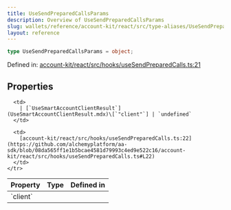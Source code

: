 ```yaml
---
title: UseSendPreparedCallsParams
description: Overview of UseSendPreparedCallsParams
slug: wallets/reference/account-kit/react/src/type-aliases/UseSendPreparedCallsParams
layout: reference
---
```


```ts
type UseSendPreparedCallsParams = object;
```

Defined in: [account-kit/react/src/hooks/useSendPreparedCalls.ts:21](https://github.com/alchemyplatform/aa-sdk/blob/08da565ff1e1b5bcae4581d79993c4ed9e522c16/account-kit/react/src/hooks/useSendPreparedCalls.ts#L21)

## Properties

<table>
  <thead>
    <tr>
      <th align="left">Property</th>
      <th align="left">Type</th>
      <th align="left">Defined in</th>
    </tr>
  </thead>

  <tbody>
    <tr>
      <td>
        <a id="client" /> `client`
      </td>

      <td>
        | [`UseSmartAccountClientResult`](UseSmartAccountClientResult.mdx)\[`"client"`] | `undefined`
      </td>

      <td>
        [account-kit/react/src/hooks/useSendPreparedCalls.ts:22](https://github.com/alchemyplatform/aa-sdk/blob/08da565ff1e1b5bcae4581d79993c4ed9e522c16/account-kit/react/src/hooks/useSendPreparedCalls.ts#L22)
      </td>
    </tr>

  </tbody>
</table>
